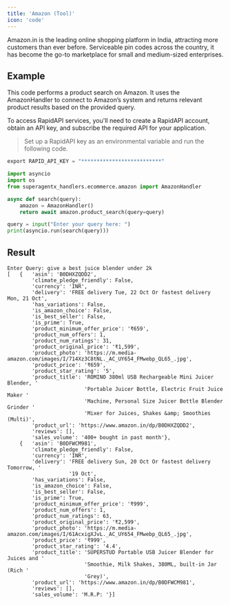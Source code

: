 ```yaml
---
title: 'Amazon (Tool)'
icon: 'code'
---
```


Amazon.in is the leading online shopping platform in India, attracting more customers than ever before.
Serviceable pin codes across the country, it has become the go-to marketplace for small and medium-sized enterprises.

## Example
This code performs a product search on Amazon. It uses the AmazonHandler to connect to Amazon’s system and returns
relevant product results based on the provided query.

To access RapidAPI services, you'll need to create a RapidAPI account, obtain an API key, and subscribe the required
API for your application.<br />
>Set up a RapidAPI key as an environmental variable and run the following code. <br />
 ```python
 export RAPID_API_KEY = "**************************"
```

```python amazon_handler_test.py
import asyncio
import os
from superagentx_handlers.ecommerce.amazon import AmazonHandler

async def search(query):
    amazon = AmazonHandler()
    return await amazon.product_search(query=query)

query = input("Enter your query here: ")
print(asyncio.run(search(query)))

```
## Result

```inline amazon
Enter Query: give a best juice blender under 2k
[   {   'asin': 'B0DHXZQDD2',
        'climate_pledge_friendly': False,
        'currency': 'INR',
        'delivery': 'FREE delivery Tue, 22 Oct Or fastest delivery Mon, 21 Oct',
        'has_variations': False,
        'is_amazon_choice': False,
        'is_best_seller': False,
        'is_prime': True,
        'product_minimum_offer_price': '₹659',
        'product_num_offers': 1,
        'product_num_ratings': 31,
        'product_original_price': '₹1,599',
        'product_photo': 'https://m.media-amazon.com/images/I/714Xz3C8tNL._AC_UY654_FMwebp_QL65_.jpg',
        'product_price': '₹659',
        'product_star_rating': '5',
        'product_title': 'ROMINO 380ml USB Rechargeable Mini Juicer Blender, '
                         'Portable Juicer Bottle, Electric Fruit Juice Maker '
                         'Machine, Personal Size Juicer Bottle Blender Grinder '
                         'Mixer for Juices, Shakes &amp; Smoothies (Multi)',
        'product_url': 'https://www.amazon.in/dp/B0DHXZQDD2',
        'reviews': [],
        'sales_volume': '400+ bought in past month'},
    {   'asin': 'B0DFWCM981',
        'climate_pledge_friendly': False,
        'currency': 'INR',
        'delivery': 'FREE delivery Sun, 20 Oct Or fastest delivery Tomorrow, '
                    '19 Oct',
        'has_variations': False,
        'is_amazon_choice': False,
        'is_best_seller': False,
        'is_prime': True,
        'product_minimum_offer_price': '₹999',
        'product_num_offers': 1,
        'product_num_ratings': 63,
        'product_original_price': '₹2,599',
        'product_photo': 'https://m.media-amazon.com/images/I/61AcxigXJvL._AC_UY654_FMwebp_QL65_.jpg',
        'product_price': '₹999',
        'product_star_rating': '4.4',
        'product_title': 'SUPERSTUD Portable USB Juicer Blender for Juices and '
                         'Smoothie, Milk Shakes, 380ML, built-in Jar (Rich '
                         'Grey)',
        'product_url': 'https://www.amazon.in/dp/B0DFWCM981',
        'reviews': [],
        'sales_volume': 'M.R.P: '}]
```